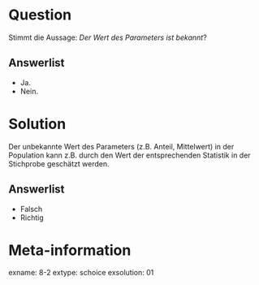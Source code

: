 Question
========

Stimmt die Aussage: *Der Wert des Parameters ist bekannt*?

Answerlist
----------
* Ja.
* Nein.

Solution
========
Der unbekannte Wert des Parameters (z.B. Anteil, Mittelwert) in der Population kann z.B. durch den Wert der entsprechenden Statistik in der Stichprobe geschätzt werden.

Answerlist
----------
* Falsch
* Richtig


Meta-information
================
exname: 8-2
extype: schoice
exsolution: 01